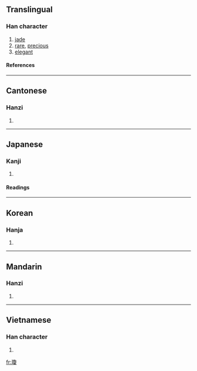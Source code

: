 {{see|琼}}

==Translingual==
===Han character===
{{Han char|rn=96|rad=玉|as=15|sn=19|four=1714<sub>7</sub>|canj=一土弓月水 (MGNBE)}}
# [[jade]]
# [[rare]], [[precious]]
# [[elegant]]
====References====
{{Han ref|kx=0744.360|dkj=21328|dj=1153.160|hdz=21143.060|uh=74CA|ud=29898|bh=C3A3|bd=50083}}
----
==Cantonese==
===Hanzi===
{{yue-hanzi|jyut=|y=king4}}
# {{defn|Cantonese}}
----
==Japanese==
===Kanji===
{{ja-kanji|grade=|rs=玉15}}
# {{defn|Japanese}} 
====Readings====
{{ja-readings|on=[[けい]] (kei)|kun=[[たま]] (tama)}}
----
==Korean==
===Hanja===
{{ko-hanja|hangeul=경|eumhun=|rv=gyeong|mr=kyŏng|y=kyeng}}
# {{defn|Korean}}
----
==Mandarin==
===Hanzi===
{{cmn-hanzi|sim=琼|pin=[[qióng]] ([[qiong2]])|wg=ch'iung<sup>2</sup>}}
# {{defn|Mandarin}}
----
==Vietnamese==
===Han character===
{{vi-hantu|Quỳnh}}
# {{defn|Vietnamese}}

[[fr:瓊]]